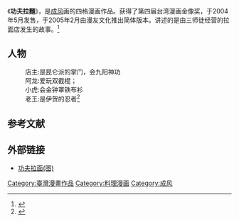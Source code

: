 {{Notability Unreferenced|time=2015-02-28T13:55:12+00:00}}
{{expand|time=2015-02-28T13:55:12+00:00}}
《'''功夫拉麵'''》，是[[成风|成风]]画的四格漫画作品。获得了第四届台湾漫画金像奖，于2004年5月发售，于2005年2月由漫友文化推出简体版本。讲述的是由三师徒经营的拉面店发生的故事。<ref>{{Cite news|url=http://game.21cn.com/online/news/a/2005/0314/17/2174061.shtml|title=[图书]功夫拉面和黑店师徒|language=zh-cn|publisher=21CN游戏频道|author=|date=2005-03-14|accessdate=2015-02-27|deadurl=yes|archiveurl=https://web.archive.org/web/20150227140625/http://game.21cn.com/online/news/a/2005/0314/17/2174061.shtml|archivedate=2015-02-27}}</ref>
==人物==
:店主:是昆仑派的掌门，会九阳神功
:阿龙:爱玩双截棍；
:小虎:会金钟罩铁布衫
:老王:是伊贺的忍者<ref>{{Cite news|url=http://game.21cn.com/comic/news/a/2005/0323/11/2192365.shtml|title=无厘头搞笑[功夫拉面]耍出真功夫|language=zh-cn|publisher=21CN游戏频道|author=|date=2005-03-23|accessdate=2015-02-27|deadurl=yes|archiveurl=https://web.archive.org/web/20150227142215/http://game.21cn.com/comic/news/a/2005/0323/11/2192365.shtml|archivedate=2015-02-27}}</ref>
== 参考文献 ==
{{Reflist}}
==外部链接==
*[https://web.archive.org/web/20150227141110/http://gzdaily.dayoo.com/gb/content/2005-04/03/content_1999542.htm 功夫拉面(图) ]
[[Category:臺灣漫畫作品|Category:臺灣漫畫作品]]
[[Category:料理漫画|Category:料理漫画]]
[[Category:成风|Category:成风]]
{{comic-stub}}